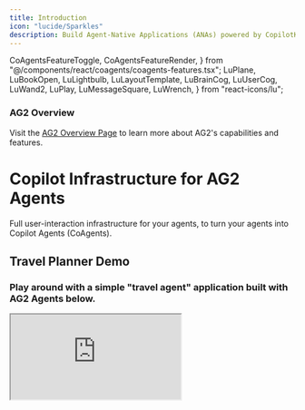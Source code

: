 ```yaml
---
title: Introduction
icon: "lucide/Sparkles"
description: Build Agent-Native Applications (ANAs) powered by CopilotKit and AG2 Agents.
---
```


  CoAgentsFeatureToggle,
  CoAgentsFeatureRender,
} from "@/components/react/coagents/coagents-features.tsx";
  LuPlane,
  LuBookOpen,
  LuLightbulb,
  LuLayoutTemplate,
  LuBrainCog,
  LuUserCog,
  LuWand2,
  LuPlay,
  LuMessageSquare,
  LuWrench,
} from "react-icons/lu";

<div className="p-4 mb-6 rounded-lg bg-indigo-50 dark:bg-indigo-950 border border-indigo-200 dark:border-indigo-800">
  <div className="flex items-center gap-2 mb-2">
    <LuBrainCog className="h-5 w-5 text-indigo-500 dark:text-indigo-300" />
    <h3 className="text-lg font-semibold text-indigo-700 dark:text-indigo-300">AG2 Overview</h3>
  </div>
  <p className="text-indigo-700 dark:text-indigo-300">
    Visit the <a href="https://v0-ag2-land.vercel.app/" target="_blank" rel="noopener noreferrer" className="font-medium underline underline-offset-4 decoration-indigo-400 dark:decoration-indigo-500 hover:text-indigo-600 dark:hover:text-indigo-200">AG2 Overview Page</a> to learn more about AG2's capabilities and features.
  </p>
</div>

# Copilot Infrastructure for AG2 Agents

Full user-interaction infrastructure for your agents, to turn your agents into Copilot Agents (CoAgents).


<div className="w-full border border-2 border-indigo-500/70 rounded-lg h-[550px] p-1 pb-6 my-10 shadow-lg flex flex-col items-center">
  <div className="w-full flex flex-col items-center border-b pb-4">
    <h2 className="text-xl font-semibold mb-2 text-center">Travel Planner Demo</h2>
    <h3 className="text-center text-sm text-gray-500 dark:text-gray-400 font-normal mb-4">Play around with a simple "travel agent" application built with AG2 Agents below.</h3>
  </div>
  <iframe src="https://ag2-starter.vercel.app/" className="w-full h-full dark" />
</div> 

## Building blocks of a CoAgent

Everything you need to build Agent-Native Applications (ANAs), right out of the box.

<Cards className="gap-6">
  <Card
    className="p-6 rounded-xl text-base"
    icon={<LuMessageSquare className="text-indigo-500" />}
    title="Agentic Chat UI"
    description="In-app chat powered by your agent."
    href="/ag2/agentic-chat-ui"
  />
  <Card
    className="p-6 rounded-xl text-base"
    icon={<LuUserCog className="text-indigo-500" />}
    title="Human-in-the-Loop"
    description="Set smart checkpoints where humans can guide your agents."
    href="/ag2/human-in-the-loop"
  />
</Cards>

## Ready to get started?

Get started with CoAgents in as little as 5 minutes with one of our guides or tutorials.

<Cards>
  <Card
    className="p-6 rounded-xl text-base"
    icon={<LuPlay className="text-indigo-500" />}
    title="Quickstart"
    description="Learn how to build your first CoAgent in 5 minutes."
    href="/ag2/quickstart"
  />
  <Card
    className="p-6 rounded-xl text-base"
    icon={<LuPlay className="text-indigo-500" />}
    title="Feature Overview"
    description="Try the key features of CoAgents powered by AG2 Agents."
    href="https://ag2-feature-viewer.vercel.app/"
    target="_blank"
  />
</Cards>

{/* TODO: Add example tutorials for AG2 Agents */}
{/* TODO: Add CoAgents in action section for AG2 Agents */}

## Common Questions

Have a question about CoAgents? You're in the right place!

<Accordions>
<Accordion title="Can you explain what a CoAgent is in more detail?">
Sure! CoAgents are what we call "agentic copilots". Well, what's an agentic copilot then?

Think of a Copilot as a simple and fully LLM controlled assistant that has relatively limited capabilities. An Agentic Copilot then is a copilot
that has been enhanced with the ability to use AG2 agents to perform more complex tasks. This is an extremely powerful way to build AI
powered applications because it gives you, the developer, the ability to control the agent's behavior in a deterministic way while still letting
the agent do its magic.

</Accordion>
</Accordions> 